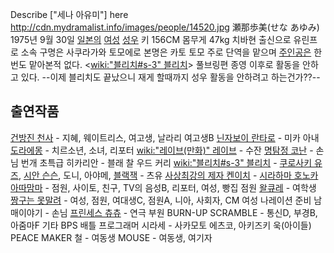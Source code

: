 Describe ["세나 아유미"] here
http://cdn.mydramalist.info/images/people/14520.jpg 瀬那歩美(せな あゆみ)
1975년 9월 30일 [[일본]]의 [[여성]] [[성우]] 키 156CM 몸무게 47kg 치바현 출신으로 유린프로 소속 구명은 사쿠라가와 토모에로 본명은 카토 토모 주로 단역을 맡으며 [[주인공]]은 한번도 맡아본적 없다. <[[wiki:"블리치#s-3" 블리치]]> 풀브링편 종영 이후로 활동을 안하고 있다. --이제 블리치도 끝났으니 재게 할때까지 성우 활동을 안하려고 하는건가??--
== 출연작품 ==
[[건방진 천사]] - 지혜, 웨이트리스, 여고생, 날라리 여고생B 
[[닌자보이 란타로]] - 미카 아내
[[도라에몽]] - 치르소년, 소녀, 리포터 
[[wiki:"레이브(만화)" 레이브]] - 수잔
[[명탐정 코난]] - 손님
번개 초특급 히카리안 - 블래 찰 우드 커리
[[wiki:"블리치#s-3" 블리치]] - [[쿠로사키 유즈]], [[시안 슨슨]], 도니, 아야메, 
[[블랙잭]] - 츠유
[[사상최강의 제자 켄이치]] - [[시라하마 호노카]]
[[아따맘마]] - 점원, 사이토, 친구, TV의 음성B, 리포터, 여성, 빵집 점원
[[왈큐레]] - 여학생
[[짱구는 못말려]] - 여성, 점원, 여대생C, 점원A, 니아, 사회자, CM 여성 나레이션
준비 남매이야기 - 손님
[[프린세스 츄츄]] - 연극 부원
BURN-UP SCRAMBLE - 통신D, 부경B, 아줌마F 기타
BPS 배틀 프로그래머 시라세 - 사카모토 에츠코, 아키즈키 욱(아이들)
PEACE MAKER 철 - 여동생
MOUSE - 여동생, 여기자
